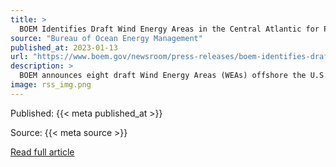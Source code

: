 ```yaml
---
title: >
  BOEM Identifies Draft Wind Energy Areas in the Central Atlantic for Public Review and Comment
source: "Bureau of Ocean Energy Management"
published_at: 2023-01-13
url: "https://www.boem.gov/newsroom/press-releases/boem-identifies-draft-wind-energy-areas-central-atlantic-public-review-and"
description: >
  BOEM announces eight draft Wind Energy Areas (WEAs) offshore the U.S. central Atlantic coast for public review and comment.
image: rss_img.png
---
```



  Published: {{< meta published_at >}}
  

  Source: {{< meta source >}}
  

  [Read full article]({{< meta url >}})
  


